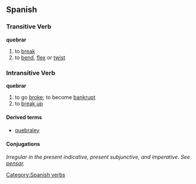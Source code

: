 == Spanish == 
=== Transitive Verb === 
'''quebrar'''
# to [[break]]
# to [[bend]], [[flex]] or [[twist]]

=== Intransitive Verb ===
'''quebrar'''
# to go [[broke]]; to become [[bankrupt]]
# to [[break up]]
[[Category:Spanish verbs]]

==== Derived terms ====
*[[quebraley]]

==== Conjugations ====
''Irregular in the present indicative, present subjunctive, and imperative. See [[pensar]].''